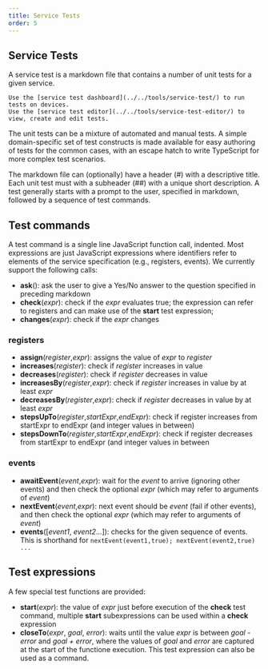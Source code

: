 ```yaml
---
title: Service Tests
order: 5
---
```


## Service Tests

A service test is a markdown file that contains a number of unit tests for a
given service. 

```info
Use the [service test dashboard](../../tools/service-test/) to run tests on devices. 
Use the [service test editor](../../tools/service-test-editor/) to
view, create and edit tests.
```

The unit tests can be a mixture of automated and manual tests.
A simple domain-specific set of test constructs is made available for easy
authoring of tests for the common cases, with an escape hatch to write TypeScript
for more complex test scenarios.

The markdown file can (optionally) have a header (#) with a descriptive title. Each unit
test must with a subheader (##) with a unique short description. A test
generally starts with a prompt to the user, specified in markdown, followed by 
a sequence of test commands. 

## Test commands

A test command is a single line JavaScript function call, indented. Most expressions are just JavaScript expressions where identifiers 
refer to elements of the service specification (e.g., registers, events). We currently
support the following calls:

- **ask**(): ask the user to give a Yes/No answer to the question specified in preceding markdown
- **check**(*expr*): check if the *expr* evaluates true; the expression can refer to registers and can make use of the **start** test expression;
- **changes**(*expr*): check if the *expr* changes

### registers

- **assign**(*register*,*expr*): assigns the value of *expr* to *register*
- **increases**(*register*): check if *register* increases in value
- **decreases**(*register*): check if *register* decreases in value
- **increasesBy**(*register*,*expr*): check if *register* increases in value by at least *expr*
- **decreasesBy**(*register*,*expr*): check if *register* decreases in value by at least *expr*
- **stepsUpTo**(*register*,*startExpr*,*endExpr*): check if register increases from startExpr to endExpr (and integer values in between)
- **stepsDownTo**(*register*,*startExpr*,*endExpr*): check if register decreases from startExpr to endExpr (and integer values in between

### events

- **awaitEvent**(*event*,*expr*): wait for the *event* to arrive (ignoring other events) and then check the optional *expr* (which may refer to arguments of *event*)
- **nextEvent**(*event*,*expr*): next event should be *event* (fail if other events), and then check the optional *expr* (which may refer to arguments of *event*)
- **events**([*event1*, *event2*...]): checks for the given sequence of events. This is shorthand for `nextEvent(event1,true); nextEvent(event2,true) ...`

## Test expressions

A few  special test functions are provided:

- **start**(*expr*): the value of *expr* just before execution of the **check** test command, multiple **start** subexpressions can be used within a **check** expression
- **closeTo**(*expr*, *goal*, *error*): waits until the value *expr* is between *goal - error* and *goal + error*, 
where the values of *goal* and *error* are captured at the start of the functione execution. This test expression can also be used
as a command.



